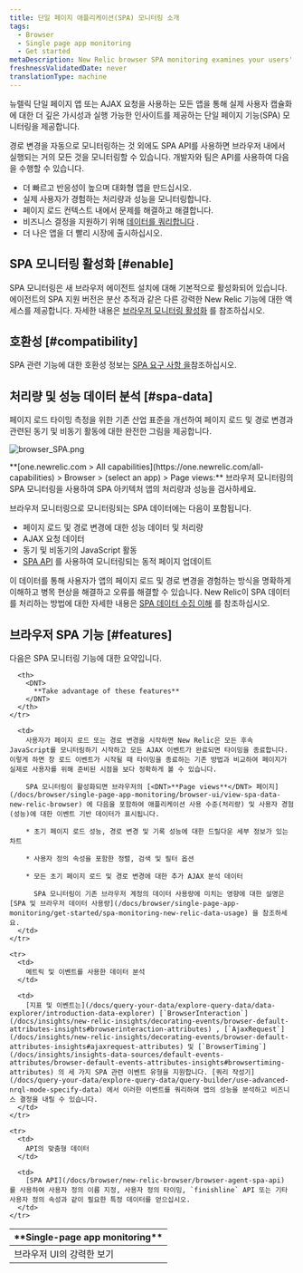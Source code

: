 ```yaml
---
title: 단일 페이지 애플리케이션(SPA) 모니터링 소개
tags:
  - Browser
  - Single page app monitoring
  - Get started
metaDescription: New Relic browser SPA monitoring examines your users' experience with the frontend logic for single-page apps or any apps that pull content dynamically.
freshnessValidatedDate: never
translationType: machine
---
```



뉴렐릭 <InlinePopover type="browser"/>단일 페이지 앱 또는 AJAX 요청을 사용하는 모든 앱을 통해 실제 사용자 캡슐화에 대한 더 깊은 가시성과 실행 가능한 인사이트를 제공하는 단일 페이지 기능(SPA) 모니터링을 제공합니다.

경로 변경을 자동으로 모니터링하는 것 외에도 SPA API를 사용하면 브라우저 내에서 실행되는 거의 모든 것을 모니터링할 수 있습니다. 개발자와 팀은 API를 사용하여 다음을 수행할 수 있습니다.

* 더 빠르고 반응성이 높으며 대화형 앱을 만드십시오.
* 실제 사용자가 경험하는 처리량과 성능을 모니터링합니다.
* 페이지 로드 컨텍스트 내에서 문제를 해결하고 해결합니다.
* 비즈니스 결정을 지원하기 위해 [데이터를 쿼리합니다](/docs/using-new-relic/data/understand-data/query-new-relic-data) .
* 더 나은 앱을 더 빨리 시장에 출시하십시오.

## SPA 모니터링 활성화 [#enable]

SPA 모니터링은 새 브라우저 에이전트 설치에 대해 기본적으로 활성화되어 있습니다. 에이전트의 SPA 지원 버전은 분산 추적과 같은 다른 강력한 New Relic 기능에 대한 액세스를 제공합니다. 자세한 내용은 [브라우저 모니터링 활성화](/docs/browser/new-relic-browser/installation/update-browser-agent/#agent-types) 를 참조하십시오.

## 호환성 [#compatibility]

SPA 관련 기능에 대한 호환성 정보는 [SPA 요구 사항 을](/docs/browser/new-relic-browser/getting-started/compatibility-requirements-browser-monitoring#spa)참조하십시오.

## 처리량 및 성능 데이터 분석 [#spa-data]

페이지 로드 타이밍 측정을 위한 기존 산업 표준을 개선하여 페이지 로드 및 경로 변경과 관련된 동기 및 비동기 활동에 대한 완전한 그림을 제공합니다.

<img
  title="browser_SPA.png"
  alt="browser_SPA.png"
  src={browserSpaPageview}
/>

<figcaption>
  <DNT>**[one.newrelic.com > All capabilities](https://one.newrelic.com/all-capabilities) > Browser > (select an app) > Page views:**</DNT> 브라우저 모니터링의 SPA 모니터링을 사용하여 SPA 아키텍처 앱의 처리량과 성능을 검사하세요.
</figcaption>

브라우저 모니터링으로 모니터링되는 SPA 데이터에는 다음이 포함됩니다.

* 페이지 로드 및 경로 변경에 대한 성능 데이터 및 처리량
* AJAX 요청 데이터
* 동기 및 비동기의 JavaScript 활동
* [SPA API](/docs/browser/new-relic-browser/browser-agent-spa-api) 를 사용하여 모니터링되는 동적 페이지 업데이트

이 데이터를 통해 사용자가 앱의 페이지 로드 및 경로 변경을 경험하는 방식을 명확하게 이해하고 병목 현상을 해결하고 오류를 해결할 수 있습니다. New Relic이 SPA 데이터를 처리하는 방법에 대한 자세한 내용은 [SPA 데이터 수집 이해](/docs/browser/single-page-app-monitoring/use-spa-data/understand-spa-data-collection) 를 참조하십시오.

## 브라우저 SPA 기능 [#features]

다음은 SPA 모니터링 기능에 대한 요약입니다.

<table>
  <thead>
    <tr>
      <th style={{ width: "200px" }}>
        <DNT>
          **Single-page app monitoring**
        </DNT>
      </th>

      <th>
        <DNT>
          **Take advantage of these features**
        </DNT>
      </th>
    </tr>
  </thead>

  <tbody>
    <tr>
      <td>
        브라우저 UI의 강력한 보기
      </td>

      <td>
        사용자가 페이지 로드 또는 경로 변경을 시작하면 New Relic은 모든 후속 JavaScript를 모니터링하기 시작하고 모든 AJAX 이벤트가 완료되면 타이밍을 종료합니다. 이렇게 하면 창 로드 이벤트가 시작될 때 타이밍을 종료하는 기존 방법과 비교하여 페이지가 실제로 사용자를 위해 준비된 시점을 보다 정확하게 볼 수 있습니다.

        SPA 모니터링이 활성화되면 브라우저의 [<DNT>**Page views**</DNT> 페이지](/docs/browser/single-page-app-monitoring/browser-ui/view-spa-data-new-relic-browser) 에 다음을 포함하여 애플리케이션 사용 수준(처리량) 및 사용자 경험(성능)에 대한 이벤트 기반 데이터가 표시됩니다.

        * 초기 페이지 로드 성능, 경로 변경 및 기록 성능에 대한 드릴다운 세부 정보가 있는 차트

        * 사용자 정의 속성을 포함한 정렬, 검색 및 필터 옵션

        * 모든 초기 페이지 로드 및 경로 변경에 대한 추가 AJAX 분석 데이터

          SPA 모니터링이 기존 브라우저 계정의 데이터 사용량에 미치는 영향에 대한 설명은 [SPA 및 브라우저 데이터 사용량](/docs/browser/single-page-app-monitoring/get-started/spa-monitoring-new-relic-data-usage) 을 참조하세요.
      </td>
    </tr>

    <tr>
      <td>
        메트릭 및 이벤트를 사용한 데이터 분석
      </td>

      <td>
        [지표 및 이벤트는](/docs/query-your-data/explore-query-data/data-explorer/introduction-data-explorer) [`BrowserInteraction`](/docs/insights/new-relic-insights/decorating-events/browser-default-attributes-insights#browserinteraction-attributes) , [`AjaxRequest`](/docs/insights/new-relic-insights/decorating-events/browser-default-attributes-insights#ajaxrequest-attributes) 및 [`BrowserTiming`](/docs/insights/insights-data-sources/default-events-attributes/browser-default-events-attributes-insights#browsertiming-attributes) 의 세 가지 SPA 관련 이벤트 유형을 지원합니다. [쿼리 작성기](/docs/query-your-data/explore-query-data/query-builder/use-advanced-nrql-mode-specify-data) 에서 이러한 이벤트를 쿼리하여 앱의 성능을 분석하고 비즈니스 결정을 내릴 수 있습니다.
      </td>
    </tr>

    <tr>
      <td>
        API의 맞춤형 데이터
      </td>

      <td>
        [SPA API](/docs/browser/new-relic-browser/browser-agent-spa-api) 를 사용하여 사용자 정의 이름 지정, 사용자 정의 타이밍, `finishline` API 또는 기타 사용자 정의 속성과 같이 필요한 특정 데이터를 얻으십시오.
      </td>
    </tr>
  </tbody>
</table>
